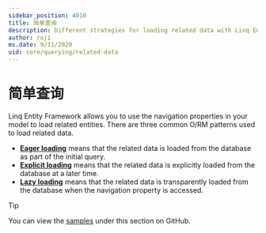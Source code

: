 ```yaml
---
sidebar_position: 4010
title: 简单查询
description: Different strategies for loading related data with Linq Entity Framework
author: roji
ms.date: 9/11/2020
uid: core/querying/related-data
---
```

# 简单查询

Linq Entity Framework allows you to use the navigation properties in your model to load related entities. There are three common O/RM patterns used to load related data.

* **[Eager loading](xref:core/querying/related-data/eager)** means that the related data is loaded from the database as part of the initial query.
* **[Explicit loading](xref:core/querying/related-data/explicit)** means that the related data is explicitly loaded from the database at a later time.
* **[Lazy loading](xref:core/querying/related-data/lazy)** means that the related data is transparently loaded from the database when the navigation property is accessed.

> [!TIP]
> You can view the [samples](https://github.com/dotnet/EntityFramework.Docs/tree/main/samples/core/Querying/RelatedData) under this section on GitHub.
